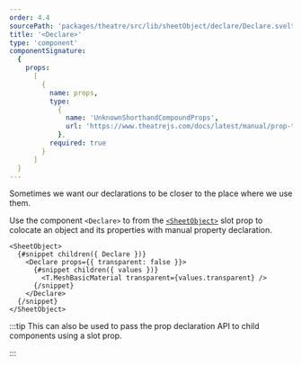 ```yaml
---
order: 4.4
sourcePath: 'packages/theatre/src/lib/sheetObject/declare/Declare.svelte'
title: '<Declare>'
type: 'component'
componentSignature:
  {
    props:
      [
        {
          name: props,
          type:
            {
              name: 'UnknownShorthandCompoundProps',
              url: 'https://www.theatrejs.com/docs/latest/manual/prop-types'
            },
          required: true
        }
      ]
  }
---
```


Sometimes we want our declarations to be closer to the place where we use them.

Use the component `<Declare>` to from the [`<SheetObject>`](/reference/theatre/sheet-object/sheet-object) slot prop to colocate
an object and its properties with manual property declaration.

```svelte
<SheetObject>
  {#snippet children({ Declare })}
    <Declare props={{ transparent: false }}>
      {#snippet children({ values })}
        <T.MeshBasicMaterial transparent={values.transparent} />
      {/snippet}
    </Declare>
  {/snippet}
</SheetObject>
```

:::tip
This can also be used to pass the prop declaration API to child components using a slot prop.

:::
